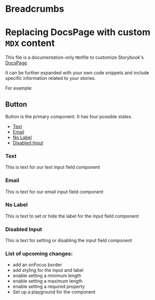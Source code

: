 
# Breadcrumbs

# Replacing DocsPage with custom `MDX` content

This file is a documentation-only `MDX`file to customize Storybook's [DocsPage](https://storybook.js.org/docs/react/writing-docs/docs-page#replacing-docspage).

It can be further expanded with your own code snippets and include specific information related to your stories.

For example:

## Button

Button is the primary component. It has four possible states.

- [Text](#text)
- [Email](#email)
- [No Label](#nolabel)
- [Disabled Input](#disabledInput)

### Text

This is text for our text input field component


### Email

This is text for our email input field component

### No Label

This is text to set or hide the label for the input field component

### Disabled Input

This is text for setting or disabling the input field component



### List of upcoming changes:
- add an onFocus border
- add styling for the input and label
- enable setting a minimum length
- enable setting a maximum length
- enable setting a required property
- Set up a playground for the component
